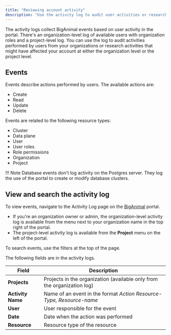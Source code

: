 ```yaml
---
title: "Reviewing account activity"
description: "Use the activity log to audit user activities or research account activities"
---
```


The activity logs collect BigAnimal events based on user activity in the portal. There's an organization-level log of available users with organization roles and a project-level log. You can use the log to audit activities performed by users from your organizations or research activities that might have affected your account at either the organization level or the project level.

## Events

Events describe actions performed by users. The available actions are:

-   Create
-   Read
-   Update
-   Delete

Events are related to the following resource types:

-   Cluster
-   Data plane
-   User
-   User roles
-   Role permissions
-   Organization
-   Project

!!! Note
    Database events don't log activity on the Postgres server. They log the use of the portal to create or modify database clusters.

## View and search the activity log

To view events, navigate to the Activity Log page on the [BigAnimal](https://portal.biganimal.com) portal. 
- If you're an organization owner or admin, the organization-level activity log is available from the menu next to your organization name in the top right of the portal. 
- The project-level activity log is available from the **Project** menu on the left of the portal. 

To search events, use the filters at the top of the page.

The following fields are in the activity logs.

| Field             | Description                                                          |
| ----------------- | -------------------------------------------------------------------- |
| **Projects**      | Projects in the organization (available only from the organization log) |
| **Activity Name** | Name of an event in the format *Action Resource-Type, Resource-name* |
| **User**          | User responsible for the event                                       |
| **Date**          | Date when the action was performed                                   |
| **Resource**      | Resource type of the resource                                        |

